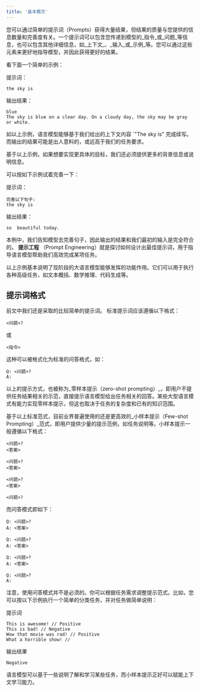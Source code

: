 ```yaml
---
title: '基本概念'
---
```


您可以通过简单的提示词（Prompts）获得大量结果，但结果的质量与您提供的信息数量和完善度有关。一个提示词可以包含您传递到模型的_指令_或_问题_等信息，也可以包含其他详细信息，如_上下文_、_输入_或_示例_等。您可以通过这些元素来更好地指导模型，并因此获得更好的结果。

看下面一个简单的示例：

提示词：

```
the sky is
```

输出结果：

```
blue
The sky is blue on a clear day. On a cloudy day, the sky may be gray or white.
```

如以上示例，语言模型能够基于我们给出的上下文内容 `"The sky is" 完成续写。 而输出的结果可能是出人意料的，或远高于我们的任务要求。

基于以上示例，如果想要实现更具体的目标，我们还必须提供更多的背景信息或说明信息。

可以按如下示例试着完善一下：

提示词：

```
完善以下句子:
the sky is
```

输出结果：

```
so  beautiful today.
```

本例中，我们告知模型去完善句子，因此输出的结果和我们最初的输入是完全符合的。
**提示工程** 
（Prompt Engineering）就是探讨如何设计出最佳提示词，用于指导语言模型帮助我们高效完成某项任务。

以上示例基本说明了现阶段的大语言模型能够发挥的功能作用。它们可以用于执行各种高级任务，如文本概括、数学推理、代码生成等。

## 提示词格式

前文中我们还是采取的比较简单的提示词。 标准提示词应该遵循以下格式：

```
<问题>?
```

或

```
<指令>
```

这种可以被格式化为标准的问答格式，如：

```
Q: <问题>?
A: 
```

以上的提示方式，也被称为_零样本提示（zero-shot prompting）_，即用户不提供任务结果相关的示范，直接提示语言模型给出任务相关的回答。某些大型语言模式有能力实现零样本提示，但这也取决于任务的复杂度和已有的知识范围。

基于以上标准范式，目前业界普遍使用的还是更高效的_小样本提示（Few-shot Prompting）_范式，即用户提供少量的提示范例，如任务说明等。小样本提示一般遵循以下格式：

```
<问题>?
<答案>

<问题>?
<答案>

<问题>?
<答案>

<问题>?
```

而问答模式即如下：

```
Q: <问题>?
A: <答案>

Q: <问题>?
A: <答案>

Q: <问题>?
A: <答案>

Q: <问题>?
A:
```

注意，使用问答模式并不是必须的。你可以根据任务需求调整提示范式。比如，您可以按以下示例执行一个简单的分类任务，并对任务做简单说明：

提示词

```
This is awesome! // Positive
This is bad! // Negative
Wow that movie was rad! // Positive
What a horrible show! //
```

输出结果

```
Negative
```

语言模型可以基于一些说明了解和学习某些任务，而小样本提示正好可以赋能上下文学习能力。